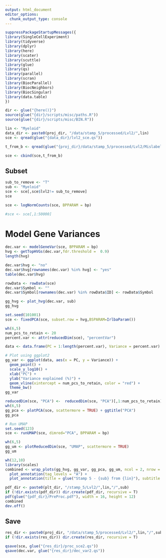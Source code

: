 ```yaml
---
output: html_document
editor_options: 
  chunk_output_type: console
---
```


```r
suppressPackageStartupMessages({
library(SingleCellExperiment)
library(tidyverse)
library(dplyr)
library(here)
library(scater)
library(scuttle)
library(glue)
library(qs)
library(parallel)
library(scran)
library(BiocParallel)
library(BiocNeighbors)
library(BiocSingular)
library(data.table)
})
```

```r
dir <- glue("{here()}")
source(glue("{dir}/scripts/misc/paths.R"))
source(glue("{dir}/scripts/misc/BIN.R"))
```

```r
lin <- "Myeloid"
data_dir <- paste0(proj_dir, "/data/stamp_5/processed/Lvl2/",lin)
sce <- qread(glue("{data_dir}/lvl2_sce.qs"))
```

```r
t_from_b <- qread(glue("{proj_dir}/data/stamp_5/processed/Lvl2/Mislabeled/Myeloid_from_B.qs"))
```

```r
sce <- cbind(sce,t_from_b)
```


## Subset
```r
sub_to_remove <- "T"
sub <- "Myeloid"
sce <- sce[,sce$lvl2!= sub_to_remove]
sce
```

```r
sce <- logNormCounts(sce, BPPARAM = bp)
```


```r
#sce <- sce[,1:50000]
```

# Model Gene Variances
```r
dec.var <- modelGeneVar(sce, BPPARAM = bp)
hvg <- getTopHVGs(dec.var,fdr.threshold =  0.9)
length(hvg)
```

```r
dec.var$hvg <- "no"
dec.var$hvg[rownames(dec.var) %in% hvg] <- "yes"
table(dec.var$hvg)
```


```r
rowData <- rowData(sce)
dec.var$Symbol <- ""
dec.var$Symbol[rownames(dec.var) %in% rowData$ID] <- rowData$Symbol
```


```r
gg_hvg <- plot_hvg(dec.var, sub)
gg_hvg
```

```r
set.seed(101001)
sce <- fixedPCA(sce, subset.row = hvg,BSPARAM=IrlbaParam())
```


```r
wh(6,5)
num_pcs_to_retain <- 20
percent.var <- attr(reducedDim(sce), "percentVar")

data <- data.frame(PC = 1:length(percent.var), Variance = percent.var)

# Plot using ggplot2
gg_var <- ggplot(data, aes(x = PC, y = Variance)) +
  geom_point() +
  scale_y_log10() +
  xlab("PC") +
  ylab("Variance explained (%)") +
  geom_vline(xintercept = num_pcs_to_retain, color = "red") +
  theme_bw()
gg_var
```


```r
reducedDim(sce, "PCA") <-  reducedDim(sce, "PCA")[,1:num_pcs_to_retain]
wh(6,5)
gg_pca <- plotPCA(sce, scattermore = TRUE) + ggtitle("PCA")
gg_pca
```


```r
# Run UMAP
set.seed(123)
sce <- runUMAP(sce, dimred="PCA", BPPARAM = bp)
```


```r
wh(6,5)
gg_um <- plotReducedDim(sce, "UMAP", scattermore = TRUE) 
gg_um
```

```r
wh(12,10)
library(scales)
combined <- wrap_plots(gg_hvg, gg_var, gg_pca, gg_um, ncol = 2, nrow = 2) +
  plot_annotation(tag_levels = "A") + 
  plot_annotation(title = glue("Stamp 5 - {sub} from {lin}"), subtitle = glue("N = {comma(ncol(sce))} cells"))
```

```r
pdf_dir <- paste0(plt_dir, "/stamp_5/Lvl2/",lin,"/",sub)
if (!dir.exists(pdf_dir)) dir.create(pdf_dir, recursive = T)
pdf(glue("{pdf_dir}/PreProc.pdf"), width = 16, height = 12)
combined
dev.off()
```


## Save
```r
res_dir <- paste0(proj_dir, "/data/stamp_5/processed/Lvl2/",lin,"/",sub)
if (!dir.exists(res_dir)) dir.create(res_dir, recursive = T)

qsave(sce, glue("{res_dir}/proc_sce2.qs"))
qsave(dec.var, glue("{res_dir}/dec_var2.qs"))
```
